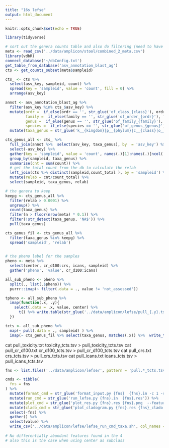 ```yaml
---
title: "16s lefse"
output: html_document
---
```


```r
knitr::opts_chunk$set(echo = TRUE)
```

```r
library(tidyverse)
```

```r
# sort out the genera counts table and also do filtering (need to have all taxa levels)
meta <- read_csv('../data/amplicon/stool/combined_2_meta.csv')
library(vdbR)
connect_database('~/dbConfig.txt')
get_table_from_database('asv_annotation_blast_ag')
cts <- get_counts_subset(meta$sampleid)

cts_ <- cts %>% 
  select(asv_key, sampleid, count) %>% 
  spread(key = 'sampleid', value = 'count', fill = 0) %>% 
  arrange(asv_key) 

annot <- asv_annotation_blast_ag %>% 
  filter(asv_key %in% cts_$asv_key) %>% 
  mutate(ordr =  if_else(ordr == '', str_glue('of_class_{class}'), ordr),
         family =  if_else(family == '', str_glue('of_order_{ordr}'), family),
         genus =  if_else(genus == '', str_glue('of_family_{family}'), genus),
         species =  if_else(species == '', str_glue('of_genus_{genus}'), species)) %>% 
  mutate(taxa_genus = str_glue('k__{kingdom}|p__{phylum}|c__{class}|o__{ordr}|f__{family}|g__{genus}'))

cts_genus_all <- cts_ %>% 
  full_join(annot %>%  select(asv_key, taxa_genus), by  = 'asv_key') %>% 
  select(-asv_key) %>% 
  gather(key = 'sampleid', value = 'count', names(.)[1]:names(.)[ncol(.) - 1]) %>% 
  group_by(sampleid, taxa_genus) %>% 
  summarise(cnt = sum(count)) %>% 
  # get the total count from the db to calculate the relab
  left_join(cts %>% distinct(sampleid,count_total ), by = 'sampleid') %>% 
  mutate(relab = cnt/count_total) %>% 
  select(sampleid, taxa_genus, relab)

# the genera to keep
keepg <- cts_genus_all %>% 
  filter(relab > 0.0001) %>%
  ungroup() %>% 
  count(taxa_genus) %>% 
  filter(n > floor(nrow(meta) * 0.1)) %>% 
  filter(!str_detect(taxa_genus, 'NA$')) %>% 
  pull(taxa_genus)

cts_genus_fil <- cts_genus_all %>% 
  filter(taxa_genus %in% keepg) %>% 
  spread('sampleid', 'relab')
 
```

```r
# the pheno label for the samples
pheno <- meta %>% 
  select(center, cr_d100:crs, icans, sampleid) %>% 
  gather('pheno', 'value', cr_d100:icans) 

all_sub_pheno <- pheno %>% 
  split(., list(.$pheno)) %>% 
  purrr::imap(~ filter(.data = ., value != 'not_assessed'))

tpheno <- all_sub_pheno %>% 
  imap(function(.x, .y){
    select(.data = .x, value, center) %>% 
      t() %>% write.table(str_glue('../data/amplicon/lefse/pull_{.y}.txt'), sep = '\t', quote = F, row.names = T, col.names = F)
  })

tcts <- all_sub_pheno %>% 
  map(~ pull(.data = ., sampleid) ) %>% 
  imap(~ cts_genus_fil %>% select(taxa_genus, matches(.x)) %>%  write_tsv(str_glue('../data/amplicon/lefse/{.y}_tcts.tsv'))) 
```

cat pull_toxicity.txt toxicity_tcts.tsv > pull_toxicity_tcts.tsv
cat pull_cr_d100.txt cr_d100_tcts.tsv > pull_cr_d100_tcts.tsv 
cat pull_crs.txt crs_tcts.tsv > pull_crs_tcts.tsv
cat pull_icans.txt icans_tcts.tsv > pull_icans_tcts.tsv

```r
fns <- list.files('../data/amplicon/lefse/', pattern = 'pull.*_tcts.tsv$')

cmds <- tibble(
  fns = fns
) %>% 
  mutate(format_cmd = str_glue('format_input.py {fns}  {fns}.in -c 1 -s 2  -u 3  ')) %>% 
  mutate(run_cmd = str_glue('run_lefse.py {fns}.in  {fns}.res')) %>% 
  mutate(plot_cmd = str_glue('plot_res.py {fns}.res {fns}.png  --feature_font_size 4 --width 10 --dpi 300 --title {fns}')) %>% 
  mutate(clado_cmd = str_glue('plot_cladogram.py {fns}.res {fns}_clado.pdf  --label_font_size 4 --dpi 300 --format pdf --title {fns}')) %>% 
  select(-fns) %>% 
  gather() %>% 
  select(value) %>% 
  write_csv('../data/amplicon/lefse/lefse_run_cmd_taxa.sh', col_names = F)
 
# No differentially abundant features found in the 4
# also this is the case when using center as subclass 
```

  